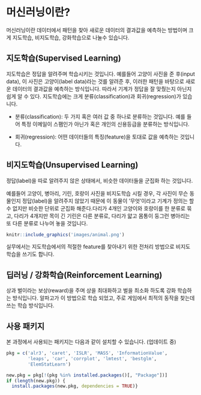 # 머신러닝이란?

머신러닝이란 데이터에서 패턴을 찾아 새로운 데이터의 결과값을 예측하는 방법이며 크게 지도학습, 비지도학습, 강화학습으로 나눌수 있습니다.

## 지도학습(Supervised Learning)

지도학습은 정답을 알려주며 학습시키는 것입니다. 예를들어 고양이 사진을 준 후(input data), 이 사진은 고양이(label data)라는 것를 알려준 후, 이러한 패턴을 바탕으로 새로운 데이터의 결과값을 예측하는 방식입니다. 따라서 기계가 정답을 잘 맞췄는지 아닌지 쉽게 알 수 있다. 지도학습에는 크게 분류(classification)과 회귀(regression)가 있습니다.

- 분류(classification): 두 가지 혹은 여러 값 중 하나로 분류하는 것입니다. 예를 들어 특정 이메일이 스팸인가 아닌가 혹은 개인의 신용등급을 분류하는 방식입니다.

- 회귀(regression): 어떤 데이터들의 특징(feature)을 토대로 값을 예측하는 것입니다. 

## 비지도학습(Unsupervised Learning)

정답(label)을 따로 알려주지 않은 상태에서, 비슷한 데이터들을 군집화 하는 것입니다. 

예를들어 고양이, 병아리, 기린, 호랑이 사진을 비지도학습 시킬 경우, 각 사진이 무슨 동물인지 정답(label)을 알려주지 않았기 때문에 이 동물이 '무엇'이라고 기계가 정의는 할 수 없지만 비슷한 단위로 군집화 해준다.다리가 4개인 고양이와 호랑이를 한 분류로 묶고, 다리가 4개지만 목이 긴 기린은 다른 분류로, 다리가 얇고 몸통이 둥그런 병아리는 또 다른 분류로 나누어 놓을 것입니다.

```r
knitr::include_graphics('images/animal.png')
```

실무에서는 지도학습에서의 적절한 feature를 찾아내기 위한 전처리 방법으로 비지도 학습을 쓰기도 합니다.


## 딥러닝 / 강화학습(Reinforcement Learning)

상과 벌이라는 보상(reward)을 주며 상을 최대화하고 벌을 최소화 하도록 강화 학습하는 방식입니다. 알파고가 이 방법으로 학습 되었고, 주로 게임에서 최적의 동작을 찾는데 쓰는 학습 방식입니다.


## 사용 패키지

본 과정에서 사용되는 패키지는 다음과 같이 설치할 수 있습니다. (업데이트 중)

```r
pkg = c('alr3', 'caret', 'ISLR', 'MASS', 'InformationValue',
        'leaps', 'car', 'corrplot', 'lmtest', 'bestglm',
        'ElemStatLearn')

new.pkg = pkg[!(pkg %in% installed.packages()[, "Package"])]
if (length(new.pkg)) {
  install.packages(new.pkg, dependencies = TRUE)}
```



